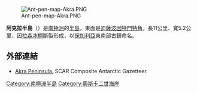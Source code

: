 [[Image:Ant-pen-map-Akra.PNG|thumb]]

{{coord|65|33|10|S|61|49|00|W|display=title}}

'''阿克拉半島'''（{{lang-en|Akra Peninsula}}）是[[南極洲|南極洲]]的[[半島|半島]]，東面是[[迪薩波因特門特角|迪薩波因特門特角]]，長11公里、寬5.2公里，因[[拉森冰棚|拉森冰棚]]斷裂形成，以[[保加利亞|保加利亞]]東南部古鎮命名。

==外部連結==
* [https://data.aad.gov.au/aadc/gaz/scar/display_name.cfm?gaz_id=137540 Akra Peninsula.] {{Wayback|url=https://data.aad.gov.au/aadc/gaz/scar/display_name.cfm?gaz_id=137540 |date=20131004231002 }} SCAR Composite Antarctic Gazetteer.

{{DEFAULTSORT:Akra Peninsula}}
[[Category:南極洲半島|Category:南極洲半島]]
[[Category:奧斯卡二世海岸|Category:奧斯卡二世海岸]]


{{OscarIICoast-geo-stub}}